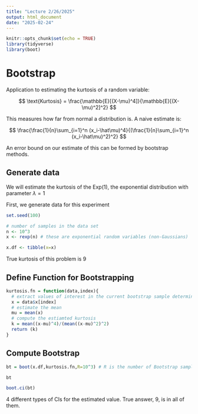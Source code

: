 ```yaml
---
title: "Lecture 2/26/2025"
output: html_document
date: "2025-02-24"
---
```


```r
knitr::opts_chunk$set(echo = TRUE)
library(tidyverse)
library(boot)
```

# Bootstrap

Application to estimating the kurtosis of a random variable:

$$
\text{Kurtosis} = \frac{\mathbb{E}[(X-\mu)^4]}{\mathbb{E}[(X-\mu)^2]^2}
$$

This measures how far from normal a distribution is. A naive estimate is:

$$
\frac{\frac{1}{n}\sum_{i=1}^n (x_i-\hat\mu)^4}{(\frac{1}{n}\sum_{i=1}^n (x_i-\hat\mu)^2)^2}
$$

An error bound on our estimate of this can be formed by bootstrap methods.

## Generate data

We will estimate the kurtosis of the $\mathrm{Exp}(1)$, the exponential distribution with parameter $\lambda = 1$

First, we generate data for this experiment

```r
set.seed(100)

# number of samples in the data set
n <- 10^3
x <- rexp(n) # these are exponential random variables (non-Gaussians)

x.df <- tibble(x=x)
```

True kurtosis of this problem is 9

## Define Function for Bootstrapping

```r
kurtosis.fn = function(data,index){
  # extract values of interest in the current bootstrap sample determined by index
  x = data$x[index]
  # estimate the mean
  mu = mean(x)
  # compute the estiamted kurtosis
  k = mean((x-mu)^4)/(mean((x-mu)^2)^2)
  return (k)
}
```

## Compute Bootstrap

```r
bt = boot(x.df,kurtosis.fn,R=10^3) # R is the number of Bootstrap samples

```

```r
bt
```

```r
boot.ci(bt)
```

4 different types of CIs for the estimated value. True answer, 9, is in all of them.
